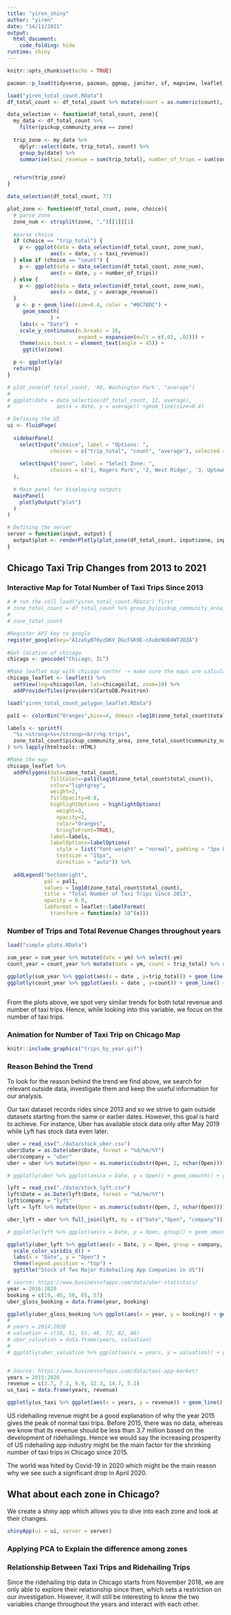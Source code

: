 ```yaml
---
title: "yiren_shiny"
author: "yiren"
date: "14/11/2021"
output: 
  html_document:
    code_folding: hide
runtime: shiny
---
```


```r
knitr::opts_chunk$set(echo = TRUE)
```


```r
pacman::p_load(tidyverse, pacman, ggmap, janitor, sf, mapview, leaflet, rgdal, RColorBrewer, ggplot2, data.table, readr, qqplotr, GGally, lubridate, raster, spData, spDataLarge, tmap, osmdata, gifski, jsonlite, zoo,gganimate,plotly)
```



```r
load("yiren_total_count.RData")
df_total_count <- df_total_count %>% mutate(count = as.numeric(count), date = ym) %>% dplyr::select(-ym)
```



```r
data_selection <- function(df_total_count, zone){
  my_data <- df_total_count %>%
    filter(pickup_community_area == zone)
  
  trip_zone <- my_data %>%
    dplyr::select(date, trip_total, count) %>%
    group_by(date) %>%
    summarise(taxi_revenue = sum(trip_total), number_of_trips = sum(count), average_revenue = taxi_revenue/number_of_trips) # add avg


  return(trip_zone)
}

data_selection(df_total_count, 77)
```


```r
plot_zone <- function(df_total_count, zone, choice){
  # parse zone
  zone_num <- strsplit(zone, ",")[[1]][1]
  
  #parse choice
  if (choice == "trip_total") {
    p <- ggplot(data = data_selection(df_total_count, zone_num),
              aes(x = date, y = taxi_revenue))
  } else if (choice == "count") {
    p <- ggplot(data = data_selection(df_total_count, zone_num),
              aes(x = date, y = number_of_trips))
  } else {
    p <- ggplot(data = data_selection(df_total_count, zone_num),
              aes(x = date, y = average_revenue))
  }
   p <- p + geom_line(size=0.4, color = "#0C7BDC") +
     geom_smooth(
              ) +
    labs(x = "Date")  +
    scale_y_continuous(n.breaks = 10,
                       expand = expansion(mult = c(.02, .02))) +
    theme(axis.text.x = element_text(angle = 45)) +
     ggtitle(zone)

  p <- ggplotly(p)
  return(p)
}

# plot_zone(df_total_count, '40, Washington Park', "average")
# 
# ggplot(data = data_selection(df_total_count, 12, average),
#               aes(x = date, y = average)) +geom_line(size=0.4)
```



```r
# Defining the UI
ui <- fluidPage(
  
  sidebarPanel(
    selectInput("choice", label = "Options: ",
              choices = c("trip_total", "count", "average"), selected = "trip_total"),
    
    selectInput("zone", label = "Select Zone: ",
              choices = c('1, Rogers Park', '2, West Ridge', '3, Uptown', '4, Lincoln Square', '5, North Center', '6, Lake View', '7, Lincoln Park', '8, Near North Side', '9, Edison Park', '10, Norwood Park', '11, Jefferson Park', '12, Forest Glen', '13, North Park', '14, Albany Park', '15, Portage Park', '16, Irving Park', '17, Dunning', '18, Montclare', '19, Belmont Cragin', '20, Hermosa', '21, Avondale', '22, Logan Square', '23, Humboldt Park', '24, West Town', '25, Austin', '26, West Garfield Park', '27, East Garfield Park', '28, Near West Side', '29, North Lawndale', '30, South Lawndale', '31, Lower West Side', '32, The Loop', '33, Near South Side', '34, Armour Square', '35, Douglas', '36, Oakland', '37, Fuller Park', '38, Grand Boulevard', '39, Kenwood', '40, Washington Park', '41, Hyde Park', '42, Woodlawn', '43, South Shore', '44, Chatham', '45, Avalon Park', '46, South Chicago', '47, Burnside', '48, Calumet Heights', '49, Roseland', '50, Pullman', '51, South Deering', '52, East Side', '53, West Pullman', '54, Riverdale', '55, Hegewisch', '56, Garfield Ridge', '57, Archer Heights', '58, Brighton Park', '59, McKinley Park', '60, Bridgeport', '61, New City', '62, West Elsdon', '63, Gage Park', '64, Clearing', '65, West Lawn', '66, Chicago Lawn', '67, West Englewood', '68, Englewood', '69, Greater Grand Crossing', '70, Ashburn', '71, Auburn Gresham', '72, Beverly', '73, Washington Heights', '74, Mount Greenwood', '75, Morgan Park', "76, O'Hare Airport", '77, Edgewater'), selected = "32, The Loop")
  ),
  
  # Main panel for displaying outputs
  mainPanel(
    plotlyOutput("plot")
  )
)
```


```r
# Defining the server
server = function(input, output) {
  output$plot <- renderPlotly(plot_zone(df_total_count, input$zone, input$choice))
}
```

## Chicago Taxi Trip Changes from 2013 to 2021

### Interactive Map for Total Number of Taxi Trips Since 2013

```r
# # run the cell load("yiren_total_count.RData") first
# zone_total_count = df_total_count %>% group_by(pickup_community_area) %>% summarise(total_count = sum(count))
# 
# zone_total_count

#Register API key to google
register_google(key="AIzaSyBT6yzDKV_DGcFGK9E-cXu0zNUD4WTJOZA")
            
#Get location of chicago
chicago <- geocode("Chicago, IL")

#Make leaflet map with chicago center -> make sure the maps are calculated at runtime
chicago_leaflet <- leaflet() %>% 
  setView(lng=chicago$lon, lat=chicago$lat, zoom=10) %>%
  addProviderTiles(providers$CartoDB.Positron) 

load("yiren_total_count_polygon_leaflet.RData")

pal1 <- colorBin("Oranges",bins=4, domain =log10(zone_total_count$total_count), )

labels <- sprintf(
  "%s <strong>%s</strong><br/>%g trips",
  zone_total_count$pickup_community_area, zone_total_count$community_name, zone_total_count$total_count
) %>% lapply(htmltools::HTML)

#Make the map
chicago_leaflet %>%
  addPolygons(data=zone_total_count,
              fillColor=~pal1(log10(zone_total_count$total_count)),
              color="lightgrey",
              weight=2,
              fillOpacity=0.8,
              highlightOptions = highlightOptions(
                weight=3,
                opacity=2,
                color="Oranges",
                bringToFront=TRUE),
              label=labels,
              labelOptions=labelOptions(
                style = list("font-weight" = "normal", padding = "3px 8px"),
                textsize = "15px",
                direction = "auto")) %>%
  
  addLegend("bottomright",
            pal = pal1,
            values = log10(zone_total_count$total_count),
            title = "Total Number of Taxi Trips Since 2013",
            opacity = 0.8,
            labFormat = leaflet::labelFormat(
              transform = function(x) 10^(x)))

```


### Number of Trips and Total Revenue Changes throughout years

```r
load("simple plots.RData")

sum_year = sum_year %>% mutate(date = ym) %>% select(-ym)
count_year = count_year %>% mutate(date = ym, count = trip_total) %>% select(-ym)

ggplotly(sum_year %>% ggplot(aes(x = date , y=trip_total)) + geom_line() + geom_smooth() + ggtitle("Total Revenue of Taxi Trips"))
ggplotly(count_year %>% ggplot(aes(x = date , y=count)) + geom_line() + geom_smooth() + ggtitle("Number of Taxi Trips"))



```

From the plots above, we spot very similar trends for both total revenue and number of taxi trips. Hence, while looking into this variable, we focus on the number of taxi trips.



### Animation for Number of Taxi Trip on Chicago Map

```r
knitr::include_graphics("trips_by_year.gif")
```



### Reason Behind the Trend

To look for the reason behind the trend we find above, we search for relevant outside data, investigate them and keep the useful information for our analysis.

Our taxi dataset records rides since 2013 and so we strive to gain outside datasets starting from the same or earlier dates. However, this goal is hard to achieve. For instance, Uber has available stock data only after May 2019 while Lyft has stock data even later.


```r
uber = read_csv("./data/stock_uber.csv")
uber$Date = as.Date(uber$Date, format = "%d/%m/%Y")
uber$company = "uber"
uber = uber %>% mutate(Open = as.numeric(substr(Open, 2, nchar(Open)))) %>% select(Date, Open, company)

# ggplotly(uber %>% ggplot(aes(x = Date, y = Open)) + geom_smooth() + ggtitle("Uber Stock"))

lyft = read_csv("./data/stock_lyft.csv")
lyft$Date = as.Date(lyft$Date, format = "%d/%m/%Y")
lyft$company = "lyft"
lyft = lyft %>% mutate(Open = as.numeric(substr(Open, 2, nchar(Open)))) %>% select(Date, Open, company)

uber_lyft = uber %>% full_join(lyft, by = c("Date","Open", "company"))

# ggplotly(lyft %>% ggplot(aes(x = Date, y = Open, group)) + geom_smooth() + ggtitle("Lyft Stock"))

ggplotly(uber_lyft %>% ggplot(aes(x = Date, y = Open, group = company, color = company)) + geom_smooth() +
  scale_color_viridis_d() +
  labs(x = "Date", y = "Open") +
  theme(legend.position = "top") +
  ggtitle("Stock of Two Major Ridehailing App Companies in US"))

# source: https://www.businessofapps.com/data/uber-statistics/
year = 2016:2020
booking = c(19, 45, 50, 65, 57)
uber_gloss_booking = data.frame(year, booking)

ggplotly(uber_gloss_booking %>% ggplot(aes(x = year, y = booking)) + geom_line() + ggtitle("Uber Gross Booking") + ylab("Booking ($bn)"))
# 
# years = 2014:2020
# valuation = c(18, 51, 63, 48, 72, 82, 46)
# uber_valuation = data.frame(years, valuation)
# 
# ggplotly(uber_valuation %>% ggplot(aes(x = years, y = valuation)) + geom_line() + ggtitle("Uber Valuation") + ylab("Uber Valuation ($bn)"))


# Source: https://www.businessofapps.com/data/taxi-app-market/
years = 2015:2020
revenue = c(3.7, 7.2, 9.9, 12.3, 14.7, 5.1)
us_taxi = data.frame(years, revenue)

ggplotly(us_taxi %>% ggplot(aes(x = years, y = revenue)) + geom_line() + ggtitle("US Ridehailing Revenue") + ylab("Total Revenue ($bn)"))


```

US ridehailing revenue might be a good explanation of why the year 2015 gives the peak of normal taxi trips. Before 2015, there was no data, whereas we know that its revenue should be less than 3.7 million based on the development of ridehailings. Hence we would say the increasing prosperity of US ridehailing app industry might be the main factor for the shrinking number of taxi trips in Chicago since 2015.

The world was hited by Covid-19 in 2020 which might be the main reason why we see such a significant drop in April 2020. 

## What about each zone in Chicago?
We create a shiny app which allows you to dive into each zone and look at their changes.

```r
shinyApp(ui = ui, server = server)
```



### Applying PCA to Explain the difference among zones





### Relationship Between Taxi Trips and Ridehailing Trips
Since the ridehailing trip data in Chicago starts from November 2018, we are only able to explore their relationship since then, which sets a restriction on our investigation. However, it will still be interesting to know the two variables change throughout the years and interact with each other.







